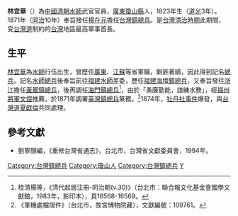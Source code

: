 '''林宜華'''（{{bd|1823||？|catIdx=}}）為[[中國|中國]][[清朝|清朝]][[水師|水師]]武官官員，[[廣東|廣東]][[瓊山縣|瓊山縣]]人，1823年生（[[道光|道光]]3年）。1871年（[[同治|同治]]10年）奉旨接任[[楊在元|楊在元]]擔任[[台灣鎮|台灣鎮]][[總兵|總兵]]。是[[台灣清治時期|台灣清治時期]]此期間，受[[台灣道|台灣道]]制約的[[台灣|台灣]]地區最高軍事首長。

==生平==
[[林宜華|林宜華]]為[[水師|水師]]行伍出生，曾歷任[[廣東|廣東]]、[[江蘇|江蘇]]等省軍職，剿匪著績，因此得到記名[[總兵|總兵]]。記名[[水師|水師]][[總兵|總兵]]後奉旨前往[[福建|福建]][[水師|水師]]差委，歷任[[福建|福建]][[海壇鎮|海壇鎮]][[總兵|總兵]]，又奉旨發往[[浙江|浙江]]擔任[[黃岩區|黃巖鎮]][[總兵|總兵]]，後再調任[[椒江區|海門鎮]][[總兵|總兵]]<ref>桂清楊等，《清代起居注冊-同治朝(v.30)》（台北市：聯合報文化基金會國學文獻館，1983年，影印本），頁16568-16569。</ref>，由於「勇廉勤能，諳練水務」，經[[福州將軍|福州將軍]][[文煜|文煜]]推薦，於1871年調署[[臺灣鎮|臺灣鎮]][[總兵|總兵]]篆務。<ref>《軍機處檔摺件》（台北市，故宮博物院藏），文獻編號：109761。</ref>1874年，[[牡丹社事件|牡丹社事件]]爆發，與[[台灣道|台灣道]][[夏獻倫|夏獻倫]]共同處理。



{{start box}}
{{s-before|[[楊在元|楊在元]]}}
{{s-title|[[台灣鎮總兵|台灣鎮總兵]]|1871年上任}}
{{s-after|[[張其光|張其光]]}}
{{end box}}


[[Category:台灣鎮總兵|Category:台灣鎮總兵]]
[[Category:瓊山人|Category:瓊山人]]

==參考文獻==
*劉寧顏編，《重修台灣省通志》，台北市，台灣省文獻委員會，1994年。

[[Category:台灣鎮總兵|Category:台灣鎮總兵]]
[[Category:林姓|Y]]